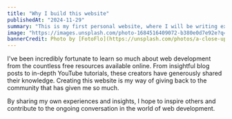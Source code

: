 ```yaml
---
title: "Why I build this website"
publishedAt: "2024-11-29"
summary: "This is my first personal website, where I will be writing extensively about web development."
image: "https://images.unsplash.com/photo-1684516409072-b380e0d7e92e?q=80&w=2076&auto=format&fit=crop&ixlib=rb-4.0.3&ixid=M3wxMjA3fDB8MHxwaG90by1wYWdlfHx8fGVufDB8fHx8fA%3D%3D"
bannerCredit: Photo by [FotoFlo](https://unsplash.com/photos/a-close-up-of-a-crab-on-a-rock-jyPgr9rN3CU)
---
```


I've been incredibly fortunate to learn so much about web development from the countless free resources available online.
From insightful blog posts to in-depth YouTube tutorials, these creators have generously shared their knowledge.
Creating this website is my way of giving back to the community that has given me so much.

By sharing my own experiences and insights,
I hope to inspire others and contribute to the ongoing conversation in the world of web development.
